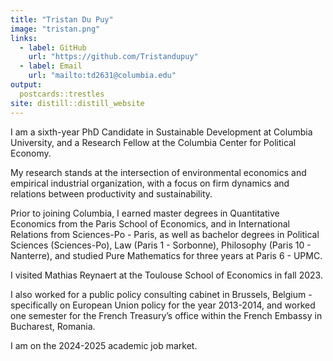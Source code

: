 ```yaml
---
title: "Tristan Du Puy"
image: "tristan.png"
links:
  - label: GitHub
    url: "https://github.com/Tristandupuy"
  - label: Email
    url: "mailto:td2631@columbia.edu"
output:
  postcards::trestles
site: distill::distill_website
---
```


 
I am a sixth-year PhD Candidate in Sustainable Development at Columbia University, and a Research Fellow at the Columbia Center for Political Economy.

My research stands at the intersection of environmental economics and empirical industrial organization, with a focus on firm dynamics and relations between productivity and sustainability.

Prior to joining Columbia, I earned master degrees in Quantitative Economics from the Paris School of Economics, and in International Relations from Sciences-Po - Paris, as well as bachelor degrees in Political Sciences (Sciences-Po), Law (Paris 1 - Sorbonne), Philosophy (Paris 10 - Nanterre), and studied Pure Mathematics for three years at Paris 6 - UPMC. 

I visited Mathias Reynaert at the Toulouse School of Economics in fall 2023. 

I also worked for a public policy consulting cabinet in Brussels, Belgium - specifically on European Union policy for the year 2013-2014, and worked one semester for the French Treasury's office within the French Embassy in Bucharest, Romania. 

I am on the 2024-2025 academic job market.